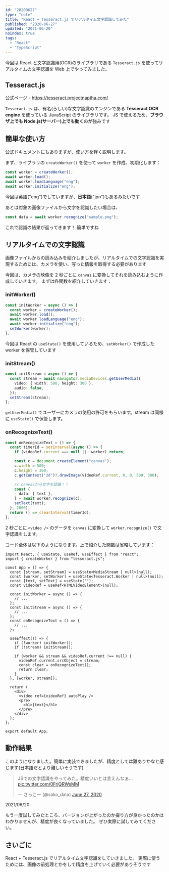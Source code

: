 ```yaml
---
id: "20200627"
type: "note"
title: "React + Tesseract.js でリアルタイム文字認識してみた"
published: "2020-06-27"
updated: "2021-06-20"
noindex: true
tags:
  - "React"
  - "TypeScript"
---
```


今回は React と文字認識用(OCR)のライブラリである `Tesseract.js` を使ってリアルタイムの文字認識を Web 上でやってみました。

## Tesseract.js

公式ページ - https://tesseract.projectnaptha.com/

`Tesseract.js` は、有名(らしい)な文字認識のエンジンである **Tesseract OCR engine** を使っている JavaScript のライブラリです。
JS で使えるため、**ブラウザ上でも Node.js(サーバー)上でも動く**のが強みです

## 簡単な使い方

公式ドキュメントにもありますが、使い方を軽く説明します。

まず、ライブラリの `createWorker()` を使って `worker` を作成、初期化します：

```ts
const worker = createWorker();
await worker.load();
await worker.loadLanguage("eng");
await worker.initialize("eng");
```

今回は英語("eng")でしていますが、**日本語**("jpn")もあるみたいです

あとは対象の画像ファイルから文字を認識したい場合は、

```ts
const data = await worker.recognize("sample.png");
```

これで認識の結果が返ってきます！
簡単ですね

## リアルタイムでの文字認識

画像ファイルからの読み込みを紹介しましたが、リアルタイムでの文字認識を実現するためには、カメラを使い、写った情報を取得する必要があります

今回は、カメラの映像を 2 秒ごとに `canvas` に変換してそれを読み込むように作成していきます。
まずは各関数を紹介していきます：

### initWorker()

```ts
const initWorker = async () => {
  const worker = createWorker();
  await worker.load();
  await worker.loadLanguage("eng");
  await worker.initialize("eng");
  setWorker(worker);
};
```

今回は React の `useState()` を使用しているため、`setWorker()` で作成した worker を保管しています

### initStream()

```ts
const initStream = async () => {
  const stream = await navigator.mediaDevices.getUserMedia({
    video: { width: 500, height: 300 },
    audio: false,
  });
  setStream(stream);
};
```

`getUserMedia()` でユーザーにカメラの使用の許可をもらいます。stream は同様に `useState()` で保管します。

### onRecognizeText()

```ts
const onRecognizeText = () => {
  const timerId = setInterval(async () => {
    if (videoRef.current === null || !worker) return;

    const c = document.createElement("canvas");
    c.width = 500;
    c.height = 300;
    c.getContext("2d")?.drawImage(videoRef.current, 0, 0, 500, 300);

    // canvasから文字を認識！！
    const {
      data: { text },
    } = await worker.recognize(c);
    setText(text);
  }, 2000);
  return () => clearInterval(timerId);
};
```

2 秒ごとに `<video />` のデータを `canvas` に変換して `worker.recognize()` で文字認識をします。

コード全体は以下のようになります。上で紹介した関数は省略しています：

```tsx
import React, { useState, useRef, useEffect } from "react";
import { createWorker } from "tesseract.js";

const App = () => {
  const [stream, setStream] = useState<MediaStream | null>(null);
  const [worker, setWorker] = useState<Tesseract.Worker | null>(null);
  const [text, setText] = useState("");
  const videoRef = useRef<HTMLVideoElement>(null);

  const initWorker = async () => {
    // ...
  };
  const initStream = async () => {
    // ...
  };
  const onRecognizeText = () => {
    // ...
  };

  useEffect(() => {
    if (!worker) initWorker();
    if (!stream) initStream();

    if (worker && stream && videoRef.current !== null) {
      videoRef.current.srcObject = stream;
      const clear = onRecognizeText();
      return clear;
    }
  }, [worker, stream]);

  return (
    <div>
      <video ref={videoRef} autoPlay />
      <pre>
        <h1>{text}</h1>
      </pre>
    </div>
  );
};

export default App;
```

## 動作結果

このようになりました。簡単に実装できましたが、精度としては難ありかなと感じます(日本語だとより難しいそうです)

<blockquote className="twitter-tweet">
  <p lang="ja" dir="ltr">
    JSでの文字認識をやってみた。精度いいとは言えんなぁ...
    <a href="https://t.co/0FrjQRWsMM">pic.twitter.com/0FrjQRWsMM</a>
  </p>
  &mdash; さっこー (@sako_data)
  <a href="https://twitter.com/sako_data/status/1276770658626592768?ref_src=twsrc%5Etfw">
    June 27, 2020
  </a>
</blockquote>

<Note>
2021/06/20

もう一度試してみたところ、バージョンが上がったのか撮り方が良かったのかはわかりませんが、精度が良くなっていました。
ぜひ実際に試してみてください。

</Note>

## さいごに

React + Tesseract.js でリアルタイム文字認識をしていきました。
実際に使うためには、画像の前処理とかをして精度を上げていく必要がありそうです
